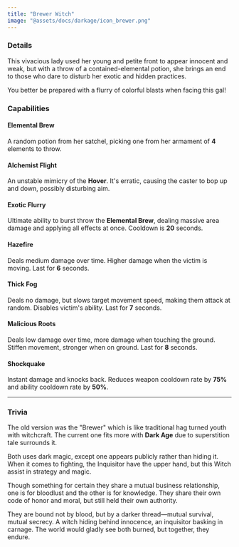 ```yaml
---
title: "Brewer Witch"
image: "@assets/docs/darkage/icon_brewer.png"
---
```


### Details

This vivacious lady used her young and petite front to appear innocent and weak, but with a throw of a contained-elemental potion, she brings an end to those who dare to disturb her exotic and hidden practices.

You better be prepared with a flurry of colorful blasts when facing this gal!

### Capabilities

<Tabs client:load>

<Tab name="Main Attack">

#### Elemental Brew

A random potion from her satchel, picking one from her armament of **4** elements to throw.

</Tab>

<Tab name="Ability">

#### Alchemist Flight

An unstable mimicry of the **Hover**. It's erratic, causing the caster to bop up and down, possibly disturbing aim.

#### Exotic Flurry

Ultimate ability to burst throw the **Elemental Brew**, dealing massive area damage and applying all effects at once. Cooldown is **20** seconds.

</Tab>

<Tab name="Effects">

#### Hazefire

Deals medium damage over time. Higher damage when the victim is moving. Last for **6** seconds.

#### Thick Fog

Deals no damage, but slows target movement speed, making them attack at random. Disables victim's ability. Last for **7** seconds.

#### Malicious Roots

Deals low damage over time, more damage when touching the ground. Stiffen movement, stronger when on ground. Last for **8** seconds.

#### Shockquake

Instant damage and knocks back. Reduces weapon cooldown rate by **75%** and ability cooldown rate by **50%**.

</Tab>

</Tabs>

---

### Trivia

<Accordion client:load title="Past Version?">

The old version was the "Brewer" which is like traditional hag turned youth with witchcraft. The current one fits more with **Dark Age** due to superstition tale surrounds it.

</Accordion>

<Accordion client:load title="Connection to Bloodfaith Inquisitor">

Both uses dark magic, except one appears publicly rather than hiding it. When it comes to fighting, the Inquisitor have the upper hand, but this Witch assist in strategy and magic.

Though something for certain they share a mutual business relationship, one is for bloodlust and the other is for knowledge. They share their own code of honor and moral, but still held their own authority.

They are bound not by blood, but by a darker thread—mutual survival, mutual secrecy. A witch hiding behind innocence, an inquisitor basking in carnage. The world would gladly see both burned, but together, they endure.

</Accordion>
